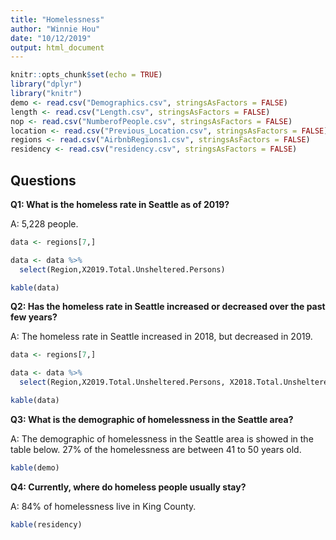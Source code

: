 ```yaml
---
title: "Homelessness"
author: "Winnie Hou"
date: "10/12/2019"
output: html_document
---
```


```r
knitr::opts_chunk$set(echo = TRUE)
library("dplyr")
library("knitr")
demo <- read.csv("Demographics.csv", stringsAsFactors = FALSE)
length <- read.csv("Length.csv", stringsAsFactors = FALSE)
nop <- read.csv("NumberofPeople.csv", stringsAsFactors = FALSE)
location <- read.csv("Previous_Location.csv", stringsAsFactors = FALSE)
regions <- read.csv("AirbnbRegions1.csv", stringsAsFactors = FALSE)
residency <- read.csv("residency.csv", stringsAsFactors = FALSE)
```

## Questions

**Q1: What is the homeless rate in Seattle as of 2019?**

A: 5,228 people.

```r
data <- regions[7,]

data <- data %>% 
  select(Region,X2019.Total.Unsheltered.Persons)

kable(data)

```

**Q2: Has the homeless rate in Seattle increased or decreased over the past 
few years?**

A: The homeless rate in Seattle increased in 2018, but decreased in 2019.
```r
data <- regions[7,]

data <- data %>% 
  select(Region,X2019.Total.Unsheltered.Persons, X2018.Total.Unsheltered.Persons, X2017.Total.Unsheltered.Persons)

kable(data)

```

**Q3: What is the demographic of homelessness in the Seattle area?**

A: The demographic of homelessness in the Seattle area is showed in the table 
below. 27% of the homelessness are between 41 to 50 years old.

```r
kable(demo)

```

**Q4: Currently, where do homeless people usually stay?**

A: 84% of homelessness live in King County.

```r
kable(residency)

```
